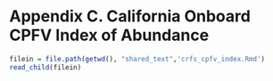 # Appendix C. California Onboard CPFV Index of Abundance {#onboard-cpfv-index}


```r

filein = file.path(getwd(), "shared_text",'crfs_cpfv_index.Rmd')
read_child(filein)
```

